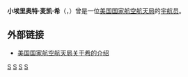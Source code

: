 {{宇航员信息框
| 姓名                  =小埃里奥特·麦凯·希
| 照片                  =Elliot See.jpg
| 标题                  =宇航员
| 国籍                  ={{flagicon|USA}} [[美国|美国]]
| 出生日期          ={{birth date|1927|7|23}}
| 去世日期          ={{death date and age|1966|2|28|1927|7|23}} 
駕駛[[T-38|T-38]] 教練機失事墜毀
| 出生地点          ={{flagicon|USA}} [[德克萨斯州|德克萨斯州]]，[[達拉斯|达拉斯]]
| 去世地点          ={{flagicon|USA}} [[密蘇里州|密苏里州]]，[[圣路易斯_(密苏里州)|圣路易斯]]
| 选择                  =[[第二组宇航员|第二组宇航员]]
|}}

'''小埃里奥特·麦凯·希'''（{{lang|en|'''Elliott McKay See, Jr.'''}}，{{bd|1927年|7月23日|1966年|2月28日|catIdx=S}}）曾是一位[[美国国家航空航天局|美国国家航空航天局]]的[[宇航员|宇航员]]。

==外部链接==
* {{En icon}}[https://web.archive.org/web/20110513235725/http://www.jsc.nasa.gov/Bios/htmlbios/see-em.html 美国国家航空航天局关于希的介绍]

{{第二组宇航员}}
{{宇航员小作品}}

[[Category:美国宇航员|S]]
[[Category:美國飛行員|S]]
[[Category:鹰级童军|S]]
[[Category:阿波罗计划|S]]